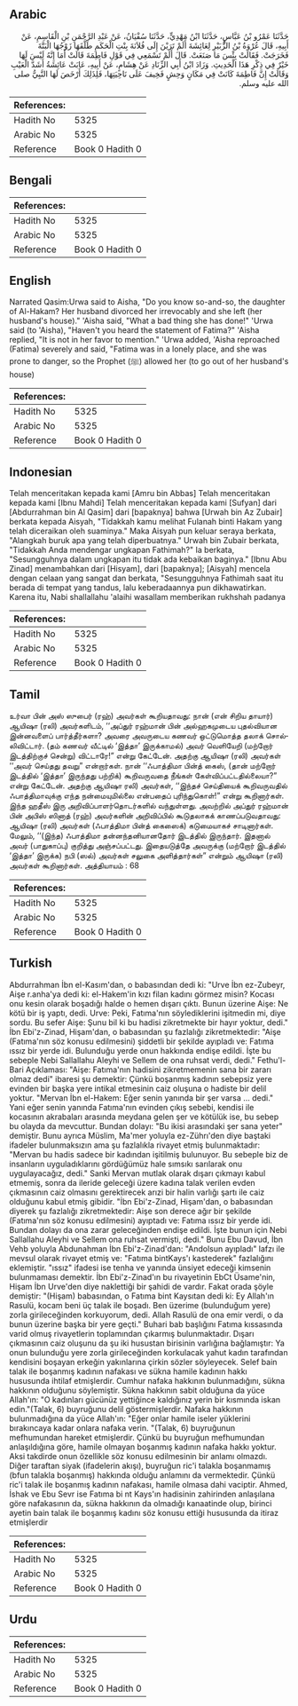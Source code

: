 ## Arabic


<div dir="rtl" lang="ar" style={{fontSize:'larger',backgroundColor:'#f8f9fa',padding:20}}>
حَدَّثَنَا عَمْرُو بْنُ عَبَّاسٍ، حَدَّثَنَا ابْنُ مَهْدِيٍّ، حَدَّثَنَا سُفْيَانُ، عَنْ عَبْدِ الرَّحْمَنِ بْنِ الْقَاسِمِ، عَنْ أَبِيهِ، قَالَ عُرْوَةُ بْنُ الزُّبَيْرِ لِعَائِشَةَ أَلَمْ تَرَيْنَ إِلَى فُلاَنَةَ بِنْتِ الْحَكَمِ طَلَّقَهَا زَوْجُهَا الْبَتَّةَ فَخَرَجَتْ‏.‏ فَقَالَتْ بِئْسَ مَا صَنَعَتْ‏.‏ قَالَ أَلَمْ تَسْمَعِي فِي قَوْلِ فَاطِمَةَ قَالَتْ أَمَا إِنَّهُ لَيْسَ لَهَا خَيْرٌ فِي ذِكْرِ هَذَا الْحَدِيثِ‏.‏ وَزَادَ ابْنُ أَبِي الزِّنَادِ عَنْ هِشَامٍ، عَنْ أَبِيهِ، عَابَتْ عَائِشَةُ أَشَدَّ الْعَيْبِ وَقَالَتْ إِنَّ فَاطِمَةَ كَانَتْ فِي مَكَانٍ وَحِشٍ فَخِيفَ عَلَى نَاحِيَتِهَا، فَلِذَلِكَ أَرْخَصَ لَهَا النَّبِيُّ صلى الله عليه وسلم‏.‏
</div>
<div style={{backgroundColor:'#f8f9fa',padding:20, marginBottom: 10}}><table> <thead> <tr> <th>References:</th> <th></th> </tr> </thead> <tbody><tr><td>Hadith No</td><td>5325</td></tr><tr><td>Arabic No</td><td>5325</td></tr><tr><td>Reference</td><td>Book 0 Hadith 0</td></tr></tbody></table></div>

## Bengali


<div dir="ltr" lang="bn" style={{fontSize:'larger',backgroundColor:'#f8f9fa',padding:20}}>

</div>
<div style={{backgroundColor:'#f8f9fa',padding:20, marginBottom: 10}}><table> <thead> <tr> <th>References:</th> <th></th> </tr> </thead> <tbody><tr><td>Hadith No</td><td>5325</td></tr><tr><td>Arabic No</td><td>5325</td></tr><tr><td>Reference</td><td>Book 0 Hadith 0</td></tr></tbody></table></div>

## English


<div dir="ltr" lang="en" style={{fontSize:'larger',backgroundColor:'#f8f9fa',padding:20}}>
Narrated Qasim:Urwa said to Aisha, "Do you know so-and-so, the daughter of Al-Hakam? Her husband divorced her irrevocably and she left (her husband's house)." 'Aisha said, "What a bad thing she has done!" 'Urwa said (to 'Aisha), "Haven't you heard the statement of Fatima?" 'Aisha replied, "It is not in her favor to mention." 'Urwa added, 'Aisha reproached (Fatima) severely and said, "Fatima was in a lonely place, and she was prone to danger, so the Prophet (ﷺ) allowed her (to go out of her husband's house)
</div>
<div style={{backgroundColor:'#f8f9fa',padding:20, marginBottom: 10}}><table> <thead> <tr> <th>References:</th> <th></th> </tr> </thead> <tbody><tr><td>Hadith No</td><td>5325</td></tr><tr><td>Arabic No</td><td>5325</td></tr><tr><td>Reference</td><td>Book 0 Hadith 0</td></tr></tbody></table></div>

## Indonesian


<div dir="ltr" lang="id" style={{fontSize:'larger',backgroundColor:'#f8f9fa',padding:20}}>
Telah menceritakan kepada kami [Amru bin Abbas] Telah menceritakan kepada kami [Ibnu Mahdi] Telah menceritakan kepada kami [Sufyan] dari [Abdurrahman bin Al Qasim] dari [bapaknya] bahwa [Urwah bin Az Zubair] berkata kepada Aisyah, "Tidakkah kamu melihat Fulanah binti Hakam yang telah diceraikan oleh suaminya." Maka Aisyah pun keluar seraya berkata, "Alangkah buruk apa yang telah diperbuatnya." Urwah bin Zubair berkata, "Tidakkah Anda mendengar ungkapan Fathimah?" Ia berkata, "Sesungguhnya dalam ungkapan itu tidak ada kebaikan baginya." [Ibnu Abu Zinad] menambahkan dari [Hisyam], dari [bapaknya]; [Aisyah] mencela dengan celaan yang sangat dan berkata, "Sesungguhnya Fathimah saat itu berada di tempat yang tandus, lalu keberadaannya pun dikhawatirkan. Karena itu, Nabi shallallahu 'alaihi wasallam memberikan rukhshah padanya
</div>
<div style={{backgroundColor:'#f8f9fa',padding:20, marginBottom: 10}}><table> <thead> <tr> <th>References:</th> <th></th> </tr> </thead> <tbody><tr><td>Hadith No</td><td>5325</td></tr><tr><td>Arabic No</td><td>5325</td></tr><tr><td>Reference</td><td>Book 0 Hadith 0</td></tr></tbody></table></div>

## Tamil


<div dir="ltr" lang="ta" style={{fontSize:'larger',backgroundColor:'#f8f9fa',padding:20}}>
உர்வா பின் அஸ் ஸுபைர் (ரஹ்) அவர்கள் கூறியதாவது: நான் (என் சிறிய தாயார்) ஆயிஷா (ரலி) அவர்களிடம், ‘‘அப்துர் ரஹ்மான் பின் அல்ஹகமுடைய புதல்வியான இன்னவளைப் பார்த்தீர்களா? அவரை அவருடைய கணவர் ஒட்டுமொத்த தலாக் சொல்லிவிட்டார். (தம் கணவர் வீட்டில் ‘இத்தா’ இருக்காமல்) அவர் வெளியேறி (மற்றோர் இடத்திற்குச் சென்று) விட்டாரே!” என்று கேட்டேன். அதற்கு ஆயிஷா (ரலி) அவர்கள் ‘‘அவர் செய்தது தவறு” என்றார்கள். நான் ‘‘ஃபாத்திமா பின்த் கைஸ், (தான் மற்றோர் இடத்தில் ‘இத்தா’ இருந்தது பற்றிக்) கூறிவருவதை நீங்கள் கேள்விப்பட்டதில்லையா?” என்று கேட்டேன். அதற்கு ஆயிஷா ரலி) அவர்கள், ‘‘இந்தச் செய்தியைக் கூறிவருவதில் ஃபாத்திமாவுக்கு எந்த நன்மையுமில்லை என்பதைப் புரிந்துகொள்!” என்று கூறினார்கள். இந்த ஹதீஸ் இரு அறிவிப்பாளர்தொடர்களில் வந்துள்ளது. அவற்றில் அப்துர் ரஹ்மான் பின் அபிஸ் ஸினாத் (ரஹ்) அவர்களின் அறிவிப்பில் கூடுதலாகக் காணப்படுவதாவது: ஆயிஷா (ரலி) அவர்கள் (ஃபாத்திமா பின்த் கைஸைக்) கடுமையாகச் சாடினார்கள். மேலும், ‘‘(இந்த) ஃபாத்திமா தன்னந்தனியானதோர் இடத்தில் இருந்தார். இதனால் அவர் (பாதுகாப்பு) குறித்து அஞ்சப்பட்டது. இதையடுத்தே அவருக்கு (மற்றோர் இடத்தில் ‘இத்தா’ இருக்க) நபி (ஸல்) அவர்கள் சலுகை அளித்தார்கள்” என்றும் ஆயிஷா (ரலி) அவர்கள் கூறினார்கள். அத்தியாயம் : 68
</div>
<div style={{backgroundColor:'#f8f9fa',padding:20, marginBottom: 10}}><table> <thead> <tr> <th>References:</th> <th></th> </tr> </thead> <tbody><tr><td>Hadith No</td><td>5325</td></tr><tr><td>Arabic No</td><td>5325</td></tr><tr><td>Reference</td><td>Book 0 Hadith 0</td></tr></tbody></table></div>

## Turkish


<div dir="ltr" lang="tr" style={{fontSize:'larger',backgroundColor:'#f8f9fa',padding:20}}>
Abdurrahman İbn el-Kasım'dan, o babasından dedi ki: "Urve İbn ez-Zubeyr, Aişe r.anha'ya dedi ki: el-Hakem'in kızı filan kadını görmez misin? Kocası onu kesin olarak boşadığı halde o hemen dışarı çıktı. Bunun üzerine Aişe: Ne kötü bir iş yaptı, dedi. Urve: Peki, Fatıma'nın söylediklerini işitmedin mi, diye sordu. Bu sefer Aişe: Şunu bil ki bu hadisi zikretmekte bir hayır yoktur, dedi." İbn Ebi'z-Zinad, Hişam'dan, o babasından şu fazlalığı zikretmektedir: "Aişe (Fatıma'nın söz konusu edilmesini) şiddetli bir şekilde ayıpladı ve: Fatıma ıssız bir yerde idi. Bulunduğu yerde onun hakkında endişe edildi. İşte bu sebeple Nebi Sallallahu Aleyhi ve Sellem de ona ruhsat verdi, dedi." Fethu'l-Bari Açıklaması: "Aişe: Fatıma'nın hadisini zikretmemenin sana bir zararı olmaz dedi" ibaresi şu demektir: Çünkü boşanmış kadının sebepsiz yere evinden bir başka yere intikal etmesinin caiz oluşuna o hadiste bir delil yoktur. "Mervan İbn el-Hakem: Eğer senin yanında bir şer varsa ... dedi." Yani eğer senin yanında Fatıma'nın evinden çıkış sebebi, kendisi ile kocasının akrabaları arasında meydana gelen şer ve kötülük ise, bu sebep bu olayda da mevcuttur. Bundan dolayı: "Bu ikisi arasındaki şer sana yeter" demiştir. Bunu ayrıca Müslim, Ma'mer yoluyla ez-Zührı'den diye baştaki ifadeler bulunmaksızın ama şu fazlalıkla rivayet etmiş bulunmaktadır: "Mervan bu hadis sadece bir kadından işitilmiş bulunuyor. Bu sebeple biz de insanların uyguladıklarını gördüğümüz hale sımsıkı sarılarak onu uygulayacağız, dedi." Sanki Mervan mutlak olarak dışarı çıkmayı kabul etmemiş, sonra da ileride geleceği üzere kadına talak verilen evden çıkmasının caiz olmasını gerektirecek arızi bir halin varlığı şartı ile caiz olduğunu kabul etmiş gibidir. "İbn Ebi'z-Zinad, Hişam'dan, o babasından diyerek şu fazlalığı zikretmektedir: Aişe son derece ağır bir şekilde (Fatıma'nın söz konusu edilmesini) ayıptadı ve: Fatıma ıssız bir yerde idi. Bundan dolayı da ona zarar geleceğinden endişe edildi. İşte bunun için Nebi Sallallahu Aleyhi ve Sellem ona ruhsat vermişti, dedi." Bunu Ebu Davud, İbn Vehb yoluyla Abdunahman İbn Ebi'z-Zinad'dan: "Andolsun ayıpladı" lafzı ile mevsul olarak rivayet etmiş ve: "Fatıma bintKays'ı kastederek" fazlalığını eklemiştir. "ıssız" ifadesi ise tenha ve yanında ünsiyet edeceği kimsenin bulunmaması demektir. İbn Ebi'z-Zinad'ın bu rivayetinin EbCt Üsame'nin, Hişam İbn Urve'den diye naklettiği bir şahidi de vardır. Fakat orada şöyle demiştir: "(Hişam) babasından, o Fatıma bint Kaysıtan dedi ki: Ey Allah'ın Rasulü, kocam beni üç talak ile boşadı. Ben üzerime (bulunduğum yere) zorla girileceğinden korkuyorum, dedi. Allah Rasulü de ona emir verdi, o da bunun üzerine başka bir yere geçti." Buhari bab başlığını Fatıma kıssasında varid olmuş rivayetlerin toplamından çıkarmış bulunmaktadır. Dışarı çıkmasının caiz oluşunu da şu iki husustan birisinin varlığına bağlamıştır: Ya onun bulunduğu yere zorla girileceğinden korkulacak yahut kadın tarafından kendisini boşayan erkeğin yakınlarına çirkin sözler söyleyecek. Selef bain talak ile boşanmış kadının nafakası ve sükna hamile kadının hakkı hususunda ihtilaf etmişlerdir. Cumhur nafaka hakkının bulunmadığını, sükna hakkının olduğunu söylemiştir. Sükna hakkının sabit olduğuna da yüce Allah'ın: "O kadınları gücünüz yettiğince kaldığınız yerin bir kısmında iskan edin."(Talak, 6) buyruğunu delil göstermişlerdir. Nafaka hakkının bulunmadığına da yüce Allah'ın: "Eğer onlar hamile iseler yüklerini bırakıncaya kadar onlara nafaka verin. "(Talak, 6) buyruğunun mefhumundan hareket etmişlerdir. Çünkü bu buyruğun mefhumundan anlaşıldığına göre, hamile olmayan boşanmış kadının nafaka hakkı yoktur. Aksi takdirde onun özellikle söz konusu edilmesinin bir anlamı olmazdı. Diğer taraftan siyak (ifadelerin akışı), buyruğun ric'i talakla boşanmamış (bfun talakla boşanmış) hakkında olduğu anlamını da vermektedir. Çünkü ric'i talak ile boşanmış kadının nafakası, hamile olmasa dahi vaciptir. Ahmed, İshak ve Ebu Sevr ise Fatıma bi nt Kays'ın hadisinin zahirinden anlaşılana göre nafakasının da, sükna hakkının da olmadığı kanaatinde olup, birinci ayetin bain talak ile boşanmış kadını söz konusu ettiği hususunda da itiraz etmişlerdir
</div>
<div style={{backgroundColor:'#f8f9fa',padding:20, marginBottom: 10}}><table> <thead> <tr> <th>References:</th> <th></th> </tr> </thead> <tbody><tr><td>Hadith No</td><td>5325</td></tr><tr><td>Arabic No</td><td>5325</td></tr><tr><td>Reference</td><td>Book 0 Hadith 0</td></tr></tbody></table></div>

## Urdu


<div dir="rtl" lang="ur" style={{fontSize:'larger',backgroundColor:'#f8f9fa',padding:20}}>

</div>
<div style={{backgroundColor:'#f8f9fa',padding:20, marginBottom: 10}}><table> <thead> <tr> <th>References:</th> <th></th> </tr> </thead> <tbody><tr><td>Hadith No</td><td>5325</td></tr><tr><td>Arabic No</td><td>5325</td></tr><tr><td>Reference</td><td>Book 0 Hadith 0</td></tr></tbody></table></div>